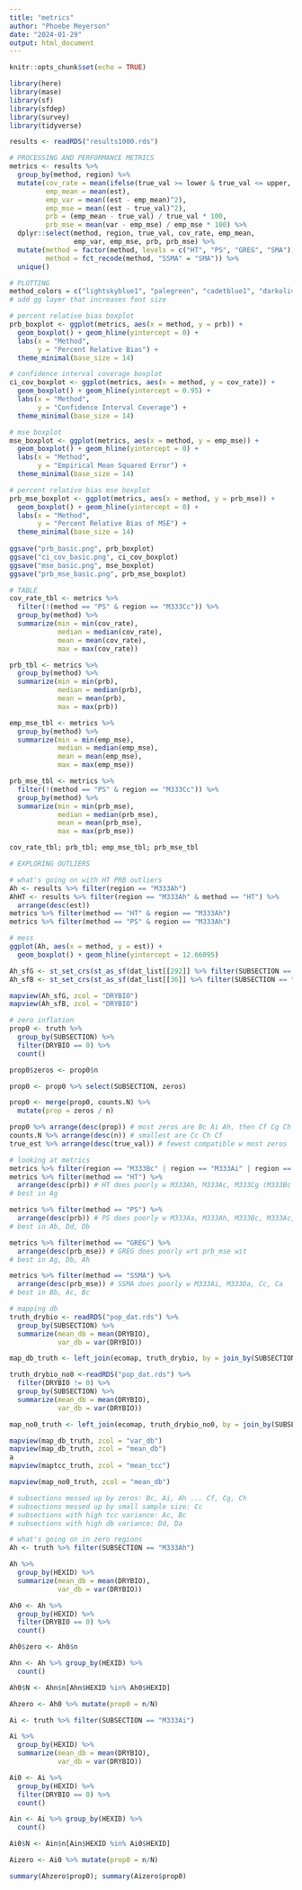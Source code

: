 ```yaml
---
title: "metrics"
author: "Phoebe Meyerson"
date: "2024-01-29"
output: html_document
---
```


```r
knitr::opts_chunk$set(echo = TRUE)
```

```r
library(here)
library(mase)
library(sf)
library(sfdep)
library(survey)
library(tidyverse)
```

```r
results <- readRDS("results1000.rds")
```

```r
# PROCESSING AND PERFORMANCE METRICS
metrics <- results %>%
  group_by(method, region) %>%
  mutate(cov_rate = mean(ifelse(true_val >= lower & true_val <= upper, 1, 0)),
         emp_mean = mean(est),
         emp_var = mean((est - emp_mean)^2),
         emp_mse = mean((est - true_val)^2),
         prb = (emp_mean - true_val) / true_val * 100,
         prb_mse = mean(var - emp_mse) / emp_mse * 100) %>%
  dplyr::select(method, region, true_val, cov_rate, emp_mean, 
                emp_var, emp_mse, prb, prb_mse) %>%
  mutate(method = factor(method, levels = c("HT", "PS", "GREG", "SMA")),
         method = fct_recode(method, "SSMA" = "SMA")) %>%
  unique()
```

```r
# PLOTTING
method_colors = c("lightskyblue1", "palegreen", "cadetblue1", "darkolivegreen2")
# add gg layer that increases font size

# percent relative bias boxplot
prb_boxplot <- ggplot(metrics, aes(x = method, y = prb)) + 
  geom_boxplot() + geom_hline(yintercept = 0) +
  labs(x = "Method",
       y = "Percent Relative Bias") +
  theme_minimal(base_size = 14) 

# confidence interval coverage boxplot
ci_cov_boxplot <- ggplot(metrics, aes(x = method, y = cov_rate)) + 
  geom_boxplot() + geom_hline(yintercept = 0.95) + 
  labs(x = "Method",
       y = "Confidence Interval Coverage") +
  theme_minimal(base_size = 14) 

# mse boxplot
mse_boxplot <- ggplot(metrics, aes(x = method, y = emp_mse)) + 
  geom_boxplot() + geom_hline(yintercept = 0) +
  labs(x = "Method",
       y = "Empirical Mean Squared Error") +
  theme_minimal(base_size = 14) 

# percent relative bias mse boxplot
prb_mse_boxplot <- ggplot(metrics, aes(x = method, y = prb_mse)) + 
  geom_boxplot() + geom_hline(yintercept = 0) +
  labs(x = "Method",
       y = "Percent Relative Bias of MSE") +
  theme_minimal(base_size = 14) 
  
ggsave("prb_basic.png", prb_boxplot)
ggsave("ci_cov_basic.png", ci_cov_boxplot)
ggsave("mse_basic.png", mse_boxplot)
ggsave("prb_mse_basic.png", prb_mse_boxplot)

```

```r
# TABLE
cov_rate_tbl <- metrics %>%
  filter(!(method == "PS" & region == "M333Cc")) %>%
  group_by(method) %>%
  summarize(min = min(cov_rate),
            median = median(cov_rate),
            mean = mean(cov_rate),
            max = max(cov_rate))

prb_tbl <- metrics %>%
  group_by(method) %>%
  summarize(min = min(prb),
            median = median(prb),
            mean = mean(prb),
            max = max(prb))

emp_mse_tbl <- metrics %>%
  group_by(method) %>%
  summarize(min = min(emp_mse),
            median = median(emp_mse),
            mean = mean(emp_mse),
            max = max(emp_mse))

prb_mse_tbl <- metrics %>%
  filter(!(method == "PS" & region == "M333Cc")) %>%
  group_by(method) %>%
  summarize(min = min(prb_mse),
            median = median(prb_mse),
            mean = mean(prb_mse),
            max = max(prb_mse))

cov_rate_tbl; prb_tbl; emp_mse_tbl; prb_mse_tbl
```

```r
# EXPLORING OUTLIERS

# what's going on with HT PRB outliers
Ah <- results %>% filter(region == "M333Ah")
AhHT <- results %>% filter(region == "M333Ah" & method == "HT") %>%
  arrange(desc(est))
metrics %>% filter(method == "HT" & region == "M333Ah")
metrics %>% filter(method == "PS" & region == "M333Ah")

# mess
ggplot(Ah, aes(x = method, y = est)) +
  geom_boxplot() + geom_hline(yintercept = 12.66095)

Ah_sfG <- st_set_crs(st_as_sf(dat_list[[292]] %>% filter(SUBSECTION == "M333Ah"), coords = c("pixelLon", "pixelLat")), 4269)
Ah_sfB <- st_set_crs(st_as_sf(dat_list[[36]] %>% filter(SUBSECTION == "M333Ah"), coords = c("pixelLon", "pixelLat")), 4269)

mapview(Ah_sfG, zcol = "DRYBIO")
mapview(Ah_sfB, zcol = "DRYBIO")

# zero inflation
prop0 <- truth %>%
  group_by(SUBSECTION) %>%
  filter(DRYBIO == 0) %>%
  count()

prop0$zeros <- prop0$n

prop0 <- prop0 %>% select(SUBSECTION, zeros)

prop0 <- merge(prop0, counts.N) %>%
  mutate(prop = zeros / n)

prop0 %>% arrange(desc(prop)) # most zeros are Bc Ai Ah, then Cf Cg Ch
counts.N %>% arrange(desc(n)) # smallest are Cc Ch Cf
true_est %>% arrange(desc(true_val)) # fewest compatible w most zeros

# looking at metrics
metrics %>% filter(region == "M333Bc" | region == "M333Ai" | region == "M333Ah")
metrics %>% filter(method == "HT") %>%
  arrange(desc(prb)) # HT does poorly w M333Ah, M333Ac, M333Cg (M333Bc has low prb but high absolute prb mse)
# best in Ag

metrics %>% filter(method == "PS") %>%
  arrange(desc(prb)) # PS does poorly w M333Aa, M333Ah, M333Bc, M333Ac, De (no var est for M333Cc)
# best in Ab, Dd, Db

metrics %>% filter(method == "GREG") %>%
  arrange(desc(prb_mse)) # GREG does poorly wrt prb_mse wit
# best in Ag, Db, Ah

metrics %>% filter(method == "SSMA") %>%
  arrange(desc(prb_mse)) # SSMA does poorly w M333Ai, M333Da, Cc, Ca
# best in Bb, Ac, Bc

# mapping db
truth_drybio <- readRDS("pop_dat.rds") %>%
  group_by(SUBSECTION) %>%
  summarize(mean_db = mean(DRYBIO),
            var_db = var(DRYBIO))

map_db_truth <- left_join(ecomap, truth_drybio, by = join_by(SUBSECTION))

truth_drybio_no0 <-readRDS("pop_dat.rds") %>%
  filter(DRYBIO != 0) %>%
  group_by(SUBSECTION) %>%
  summarize(mean_db = mean(DRYBIO),
            var_db = var(DRYBIO))

map_no0_truth <- left_join(ecomap, truth_drybio_no0, by = join_by(SUBSECTION))

mapview(map_db_truth, zcol = "var_db")
mapview(map_db_truth, zcol = "mean_db")
a
mapview(maptcc_truth, zcol = "mean_tcc")

mapview(map_no0_truth, zcol = "mean_db")

# subsections messed up by zeros: Bc, Ai, Ah ... Cf, Cg, Ch
# subsections messed up by small sample size: Cc
# subsections with high tcc variance: Ac, Bc
# subsections with high db variance: Dd, Da

# what's going on in zero regions
Ah <- truth %>% filter(SUBSECTION == "M333Ah")

Ah %>% 
  group_by(HEXID) %>%
  summarize(mean_db = mean(DRYBIO),
            var_db = var(DRYBIO))

Ah0 <- Ah %>%
  group_by(HEXID) %>%
  filter(DRYBIO == 0) %>%
  count()

Ah0$zero <- Ah0$n

Ahn <- Ah %>% group_by(HEXID) %>%
  count()

Ah0$N <- Ahn$n[Ahn$HEXID %in% Ah0$HEXID]

Ahzero <- Ah0 %>% mutate(prop0 = n/N)

Ai <- truth %>% filter(SUBSECTION == "M333Ai")

Ai %>% 
  group_by(HEXID) %>%
  summarize(mean_db = mean(DRYBIO),
            var_db = var(DRYBIO))

Ai0 <- Ai %>%
  group_by(HEXID) %>%
  filter(DRYBIO == 0) %>%
  count()

Ain <- Ai %>% group_by(HEXID) %>%
  count()

Ai0$N <- Ain$n[Ain$HEXID %in% Ai0$HEXID]

Aizero <- Ai0 %>% mutate(prop0 = n/N)

summary(Ahzero$prop0); summary(Aizero$prop0)
``` 


